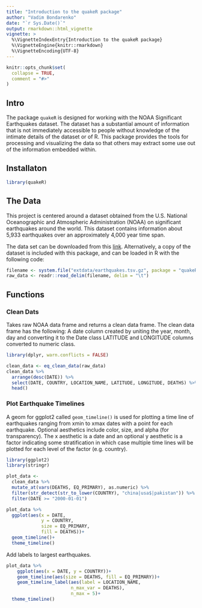 ```yaml
---
title: "Introduction to the quakeR package"
author: "Vadim Bondarenko"
date: "`r Sys.Date()`"
output: rmarkdown::html_vignette
vignette: >
  %\VignetteIndexEntry{Introduction to the quakeR package}
  %\VignetteEngine{knitr::rmarkdown}
  %\VignetteEncoding{UTF-8}
---
```


```r
knitr::opts_chunk$set(
  collapse = TRUE,
  comment = "#>"
)
```

## Intro

The package `quakeR` is designed for working with the NOAA Significant Earthquakes dataset. The dataset has a substantial amount of information that is not immediately accessible to people without knowledge of the intimate details of the dataset or of R. This package provides the tools for processing and visualizing the data so that others may extract some use out of the information embedded within.

## Installaton

```r
library(quakeR)
```


## The Data

This project is centered around a dataset obtained from the U.S. National Oceanographic and Atmospheric Administration (NOAA) on significant earthquakes around the world. This dataset contains information about 5,933 earthquakes over an approximately 4,000 year time span.

The data set can be downloaded from this [link](https://www.ngdc.noaa.gov/nndc/struts/form?t=101650&s=1&d=1). Alternatively, a copy of the dataset is included with this package, and can be loaded in R with the following code:

```r
filename <- system.file("extdata/earthquakes.tsv.gz", package = "quakeR")
raw_data <- readr::read_delim(filename, delim = "\t")
```




## Functions

### Clean Dats

Takes raw NOAA data frame and returns a clean data frame. The clean data frame has the following: A date column created by uniting the year, month, day and converting it to the Date class LATITUDE and LONGITUDE columns converted to numeric class.

```r
library(dplyr, warn.conflicts = FALSE)

clean_data <- eq_clean_data(raw_data)
clean_data %>% 
  arrange(desc(DATE)) %>% 
  select(DATE, COUNTRY, LOCATION_NAME, LATITUDE, LONGITUDE, DEATHS) %>% 
  head()
```

### Plot Earthquake Timelines

A geom for ggplot2 called `geom_timeline()` is used for plotting a time line of earthquakes ranging from xmin to xmax dates with a point for each earthquake. Optional aesthetics include color, size, and alpha (for transparency). The x aesthetic is a date and an optional y aesthetic is a factor indicating some stratification in which case multiple time lines will be plotted for each level of the factor (e.g. country).

```r
library(ggplot2)
library(stringr)

plot_data <- 
  clean_data %>% 
  mutate_at(vars(DEATHS, EQ_PRIMARY), as.numeric) %>% 
  filter(str_detect(str_to_lower(COUNTRY), "china|usa$|pakistan")) %>%
  filter(DATE >= "2000-01-01")

plot_data %>% 
  ggplot(aes(x = DATE,
             y = COUNTRY,
             size = EQ_PRIMARY,
             fill = DEATHS))+
  geom_timeline()+
  theme_timeline()
```

Add labels to largest earthquakes.

```r
plot_data %>% 
    ggplot(aes(x = DATE, y = COUNTRY))+
    geom_timeline(aes(size = DEATHS, fill = EQ_PRIMARY))+
    geom_timeline_label(aes(label = LOCATION_NAME, 
                        n_max_var = DEATHS), 
                        n_max = 5)+
  theme_timeline()

```


